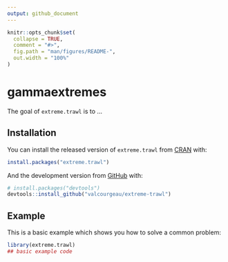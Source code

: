 ```yaml
---
output: github_document
---
```


<!-- README.md is generated from README.Rmd. Please edit that file -->

```r
knitr::opts_chunk$set(
  collapse = TRUE,
  comment = "#>",
  fig.path = "man/figures/README-",
  out.width = "100%"
)
```

# gammaextremes

<!-- badges: start -->
<!-- badges: end -->

The goal of `extreme.trawl` is to ...

## Installation

You can install the released version of `extreme.trawl` from [CRAN](https://CRAN.R-project.org) with:

``` r
install.packages("extreme.trawl")
```

And the development version from [GitHub](https://github.com/) with:

``` r
# install.packages("devtools")
devtools::install_github("valcourgeau/extreme-trawl")
```
## Example

This is a basic example which shows you how to solve a common problem:

```r
library(extreme.trawl)
## basic example code
```
